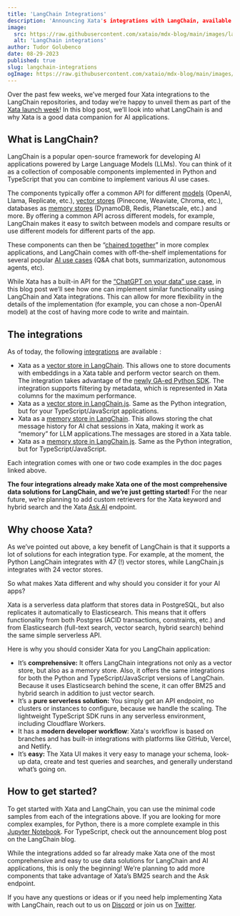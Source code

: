 ```yaml
---
title: 'LangChain Integrations'
description: 'Announcing Xata's integrations with LangChain, available both as a vector store and a memory store.'
image:
  src: https://raw.githubusercontent.com/xataio/mdx-blog/main/images/launch-week.jpg
  alt: 'LangChain integrations'
author: Tudor Golubenco
date: 08-29-2023
published: true
slug: langchain-integrations
ogImage: https://raw.githubusercontent.com/xataio/mdx-blog/main/images/launch-week-og.jpg
---
```


Over the past few weeks, we’ve merged four Xata integrations to the LangChain repositories, and today we’re happy to unveil them as part of the [Xata launch week](https://xata.io/blog/launch-week-august-2023)! In this blog post, we’ll look into what LangChain is and why Xata is a good data companion for AI applications.

## What is LangChain?

LangChain is a popular open-source framework for developing AI applications powered by Large Language Models (LLMs). You can think of it as a collection of composable components implemented in Python and TypeScript that you can combine to implement various AI use cases.

The components typically offer a common API for different [models](https://js.langchain.com/docs/modules/model_io/models/llms/) (OpenAI, Llama, Replicate, etc.), [vector stores](https://js.langchain.com/docs/modules/data_connection/vectorstores/) (Pinecone, Weaviate, Chroma, etc.), databases as [memory stores](https://js.langchain.com/docs/modules/memory/) (DynamoDB, Redis, Planetscale, etc.) and more. By offering a common API across different models, for example, LangChain makes it easy to switch between models and compare results or use different models for different parts of the app.

These components can then be “[chained together](https://python.langchain.com/docs/modules/chains/)” in more complex applications, and LangChain comes with off-the-shelf implementations for several popular [AI use cases](https://js.langchain.com/docs/use_cases) (Q&A chat bots, summarization, autonomous agents, etc).

While Xata has a built-in API for the [“ChatGPT on your data” use case](https://xata.io/chatgpt), in this blog post we’ll see how one can implement similar functionality using LangChain and Xata integrations. This can allow for more flexibility in the details of the implementation (for example, you can chose a non-OpenAI model) at the cost of having more code to write and maintain.

## The integrations

As of today, the following [integrations](/docs/integrations/langchain) are available :

- Xata as a [vector store in LangChain](https://python.langchain.com/docs/integrations/vectorstores/xata). This allows one to store documents with embeddings in a Xata table and perform vector search on them. The integration takes advantage of the [newly GA-ed Python SDK](https://xata.io/blog/announcing-the-python-sdk-ga). The integration supports filtering by metadata, which is represented in Xata columns for the maximum performance.
- Xata as a [vector store in LangChain.js](https://js.langchain.com/docs/modules/data_connection/vectorstores/integrations/xata). Same as the Python integration, but for your TypeScript/JavaScript applications.
- Xata as a [memory store in LangChain](https://python.langchain.com/docs/integrations/memory/xata_chat_message_history). This allows storing the chat message history for AI chat sessions in Xata, making it work as “memory” for LLM applications.The messages are stored in a Xata table.
- Xata as a [memory store in LangChain.js](https://js.langchain.com/docs/modules/memory/integrations/xata). Same as the Python integration, but for TypeScript/JavaScript.

Each integration comes with one or two code examples in the doc pages linked above.

**The four integrations already make Xata one of the most comprehensive data solutions for LangChain, and we’re just getting started!** For the near future, we’re planning to add custom retrievers for the Xata keyword and hybrid search and the Xata [Ask AI](https://xata.io/docs/typescript-client/ask) endpoint.

## Why choose Xata?

As we’ve pointed out above, a key benefit of LangChain is that it supports a lot of solutions for each integration type. For example, at the moment, the Python LangChain integrates with 47 (!) vector stores, while LangChain.js integrates with 24 vector stores. 

So what makes Xata different and why should you consider it for your AI apps?

Xata is a serverless data platform that stores data in PostgreSQL, but also replicates it automatically to Elasticsearch. This means that it offers functionality from both Postgres (ACID transactions, constraints, etc.) and from Elasticsearch (full-text search, vector search, hybrid search) behind the same simple serverless API.

Here is why you should consider Xata for you LangChain application:

- It’s **comprehensive:** It offers LangChain integrations not only as a vector store, but also as a memory store. Also, it offers the same integrations for both the Python and TypeScript/JavaScript versions of LangChain. Because it uses Elasticsearch behind the scene, it can offer BM25 and hybrid search in addition to just vector search.
- It’s a **pure serverless solution:** You simply get an API endpoint, no clusters or instances to configure, because we handle the scaling. The lightweight TypeScript SDK runs in any serverless environment, including Cloudflare Workers.
- It has a **modern developer workflow**: Xata's workflow is based on branches and has built-in integrations with platforms like GitHub, Vercel, and Netlify.
- It’s **easy:** The Xata UI makes it very easy to manage your schema, look-up data, create and test queries and searches, and generally understand what’s going on.

## How to get started?

To get started with Xata and LangChain, you can use the minimal code samples from each of the integrations above. If you are looking for more complex examples, for Python, there is a more complete example in this [Jupyter Notebook](https://python.langchain.com/docs/integrations/memory/xata_chat_message_history#conversational-qa-chain-on-your-data-with-memory). For TypeScript, check out the announcement blog post on the LangChain blog.

While the integrations added so far already make Xata one of the most comprehensive and easy to use data solutions for LangChain and AI applications, this is only the beginning! We’re planning to add more components that take advantage of Xata’s BM25 search and the Ask endpoint.

If you have any questions or ideas or if you need help implementing Xata with LangChain, reach out to us on [Discord](https://xata.io/discord) or join us on [Twitter](https://twitter.com/xata).

